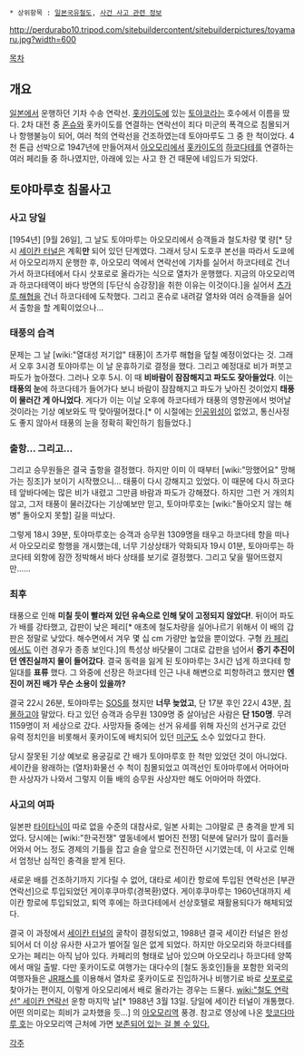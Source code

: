  * 상위항목 : [[일본국유철도]], [[사건 사고 관련 정보]]

http://perdurabo10.tripod.com/sitebuildercontent/sitebuilderpictures/toyamaru.jpg?width=600

[[목차]]

== 개요 ==
[[일본]]에서 운행하던 기차 수송 연락선. [[홋카이도]]에 있는 [[토야코]]라는 호수에서 이름을 땄다.  2차 대전 중 [[혼슈]]와 홋카이도를 연결하는 연락선이 죄다 미군의 폭격으로 침몰되거나 항행불능이 되어, 여러 척의 연락선을 건조하였는데 토야마루도 그 중 한 척이었다. 4천 톤급 선박으로 1947년에 만들어져서 [[아오모리]]에서 [[홋카이도]]의 [[하코다테]]를 연결하는 여러 페리들 중 하나였지만, 아래에 있는 사고 한 건 때문에 네임드가 되었다.

== 토야마루호 침몰사고 ==
=== 사고 당일 ===
[1954년] [9월 26일], 그 날도 토야마루는 아오모리에서 승객들과 철도차량 몇 량[* 당시 [[세이칸 터널]]은 계획'''만''' 되어 있던 단계였다. 그래서 당시 도호쿠 본선을 따라서 도쿄에서 아오모리까지 운행한 후, 아오모리 역에서 연락선에 기차를 실어서 하코다테로 건너가서 하코다테에서 다시 삿포로로 올라가는 식으로 열차가 운행했다. 지금의 아오모리역과 하코다테역이 바다 방면의 [두단식 승강장]을 취한 이유는 이것이다.]을 실어서 [[츠가루 해협]]을 건너 하코다테에 도착했다. 그리고 혼슈로 내려갈 열차와 여러 승객들을 실어서 출항을 할 계획이었으나...

=== 태풍의 습격 ===
문제는 그 날 [wiki:"열대성 저기압" 태풍]이 츠가루 해협을 덮칠 예정이었다는 것. 그래서 오후 3시경 토야마루는 이 날 운휴하기로 결정을 했다. 그리고 예정대로 비가 퍼붓고 파도가 높아졌다. 그러나 오후 5시. 이 때 '''비바람이 잠잠해지고 파도도 잦아들었다'''. 이는 '''태풍의 눈'''에 하코다테가 들어가다 보니 바람이 잠잠해지고 파도가 낮아진 것이었지 '''태풍이 물러간 게 아니었다'''. 게다가 이는 이날 오후에 하코다테가 태풍의 영향권에서 벗어날 것이라는 기상 예보와도 딱 맞아떨어졌다.[* 이 시절에는 [[인공위성]]이 없었고, 통신사정도 좋지 않아서 태풍의 눈을 정확히 확인하기 힘들었다.]

=== 출항... 그리고... ===
그리고 승무원들은 결국 출항을 결정했다. 하지만 이미 이 때부터 [wiki:"망했어요" 망해 가는 징조]가 보이기 시작했으니... 태풍이 다시 강해지고 있었다. 이 때문에 다시 하코다테 앞바다에는 많은 비가 내렸고 그만큼 바람과 파도가 강해졌다. 하지만 그런 거 개의치 않고, 그저 태풍이 물러갔다는 기상예보만 믿고, 토야마루호는 [wiki:"돌아오지 않는 해병" 돌아오지 못할] 길을 떠났다.

그렇게 18시 39분, 토야마루호는 승객과 승무원 1309명을 태우고 하코다테 항을 떠나서 아오모리로 항행을 개시했는데, 너무 기상상태가 악화되자 19시 01분, 토야마루는 하코다테 외항에 잠깐 정박해서 바다 상태를 보기로 결정했다. 그리고 닻을 떨어뜨렸지만......

=== 최후 ===
태풍으로 인해 '''미칠 듯이 빨라져 있던 유속으로 인해 닻이 고정되지 않았다!'''. 뒤이어 파도가 배를 강타했고, 갑판이 낮은 페리[* 애초에 철도차량을 실어나르기 위해서 이 배의 갑판은 정말로 낮았다. 해수면에서 겨우 몇 십 cm 가량만 높았을 뿐이었다. 구형 [[카 페리]]에서도 이런 경우가 종종 보인다.]의 특성상 바닷물이 그대로 갑판을 넘어서 '''증기 추진이던 엔진실까지 물이 들어갔다'''. 결국 동력을 잃게 된 토야마루는 3시간 넘게 하코다테 항 일대를 '''표류''' 했다. 그 와중에 선장은 하코다테 인근 나내 해변으로 피항하려고 했지만 '''엔진이 꺼진 배가 무슨 소용이 있을까?'''

결국 22시 26분, 토야마루는 [[SOS]]를 쳤지만 '''너무 늦었고''', 단 17분 후인 22시 43분, [[침몰]]하고야 말았다. 타고 있던 승객과 승무원 1309명 중 살아남은 사람은 '''단 150명'''. 무려 1159명이 저 세상으로 갔다. 사망자들 중에는 선거 유세를 위해 자신의 선거구로 갔던 유력 정치인을 비롯해서 홋카이도에 배치되어 있던 [[미군]]도 소수 있었다고 한다.

당시 잘못된 기상 예보로 용궁길로 간 배가 토야마루호 한 척만 있었던 것이 아니었다. 세이칸을 왕래하는 (열차)화물선 수 척이 침몰되었고 여객선인 토야마루에서 어마어마한 사상자가 나와서 그렇지 이들 배의 승무원 사상자만 해도 어마어마 하였다. 

=== 사고의 여파 ===
일본판 [[타이타닉]]이 따로 없을 수준의 대참사로, 일본 사회는 그야말로 큰 충격을 받게 되었다. 당시에는 [wiki:"한국전쟁" 옆동네에서 벌어진 전쟁] 덕분에 달러가 많이 흘러들어와서 어느 정도 경제의 기틀을 잡고 슬슬 앞으로 전진하던 시기였는데, 이 사고로 인해서 엄청난 심적인 충격을 받게 된다. 

새로운 배를 건조하기까지 기다릴 수 없어, 대타로 세이칸 항로에 투입된 연락선은 [부관연락선]으로 투입되었던 게이후쿠마루(경복환)였다. 게이후쿠마루는 1960년대까지 세이칸 항로에 투입되었고, 퇴역 후에는 하코다테에서 선상호텔로 재활용되다가 해체되었다. 

결국 이 과정에서 [[세이칸 터널]]의 굴착이 결정되었고, 1988년 결국 세이칸 터널은 완성되어서 더 이상 유사한 사고가 벌어질 일은 없게 되었다. 하지만 아오모리와 하코다테를 오가는 페리는 아직 남아 있다. 카페리의 형태로 남아 있으며 아오모리나 하코다테 양쪽에서 매일 출발. 다만 홋카이도로 여행가는 대다수의 [철도 동호인]들을 포함한 외국의 여행자들은 [[JR패스]]를 이용해서 열차로 홋카이도로 진입하거나 비행기로 바로 [[삿포로]]로 찾아가는 편이지, 이렇게 아오모리에서 배로 올라가는 경우는 드물다.
{{{#!html
<iframe width="420" height="315" src="//www.youtube.com/embed/5eSqSPpJkAI" frameborder="0" allowfullscreen></iframe>
}}}
[[wiki:"철도 연락선" 세이칸 연락선]] 운항 마지막 날[* 1988년 3월 13일. 당일에 세이칸 터널이 개통했다. 어떤 의미로는 희비가 교차했을 듯...] 의 [[아오모리역]] 풍경. 참고로 영상에 나온 [http://ja.wikipedia.org/wiki/%E9%9D%92%E5%87%BD%E9%80%A3%E7%B5%A1%E8%88%B9%E3%83%A1%E3%83%A2%E3%83%AA%E3%82%A2%E3%83%AB%E3%82%B7%E3%83%83%E3%83%97%E5%85%AB%E7%94%B2%E7%94%B0%E4%B8%B8 핫코다마루 호]는 아오모리역 근처에 가면 [http://blog.daum.net/zenith2/15861737 보존되어 있는 걸 볼 수 있다.]

[[각주]]
